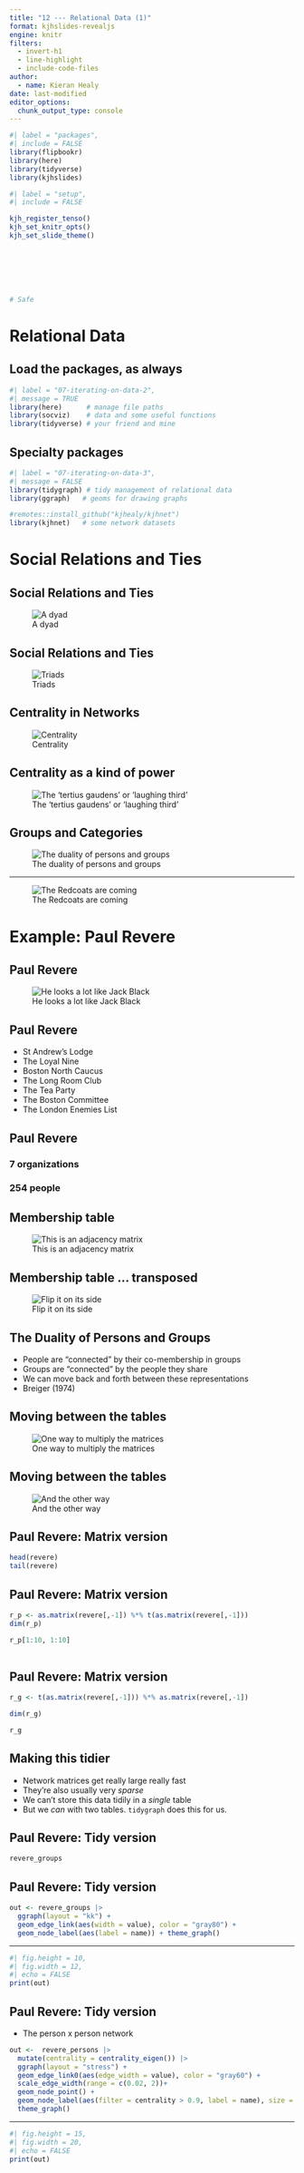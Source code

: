 ```yaml
---
title: "12 --- Relational Data (1)"
format: kjhslides-revealjs
engine: knitr
filters:
  - invert-h1
  - line-highlight
  - include-code-files
author:
  - name: Kieran Healy
date: last-modified
editor_options: 
  chunk_output_type: console
---
```



```r
#| label = "packages",
#| include = FALSE
library(flipbookr)
library(here)
library(tidyverse)
library(kjhslides)
```


```r
#| label = "setup",
#| include = FALSE

kjh_register_tenso()
kjh_set_knitr_opts()
kjh_set_slide_theme()







# Safe
```





# [Relational]{.fg-green} [Data]{.fg-lblue}

## Load the packages, as always


```r
#| label = "07-iterating-on-data-2",
#| message = TRUE
library(here)      # manage file paths
library(socviz)    # data and some useful functions
library(tidyverse) # your friend and mine
```

## Specialty packages


```r
#| label = "07-iterating-on-data-3",
#| message = FALSE
library(tidygraph) # tidy management of relational data
library(ggraph)   # geoms for drawing graphs

#remotes::install_github("kjhealy/kjhnet")
library(kjhnet)   # some network datasets
```

# Social Relations and Ties

## Social Relations and Ties

![A dyad](img/12_dyad.png)

## Social Relations and Ties

![Triads](img/12_triad.png)

## Centrality in Networks

![Centrality](img/12_centrality.png)

## Centrality as a kind of power

![The 'tertius gaudens' or 'laughing third'](img/12_triad_tertius.png)

## Groups and Categories

![The duality of persons and groups](img/12_groups_categories.png)

---

![The Redcoats are coming](img/12_revere_statue.png)


# Example: Paul Revere 

## Paul Revere

![He looks a lot like Jack Black](img/12_revere_silver_pot_john_singleton.png)


## Paul Revere 

- St Andrew's Lodge
- The Loyal Nine
- Boston North Caucus
- The Long Room Club
- The Tea Party
- The Boston Committee
- The London Enemies List

## Paul Revere

### 7 organizations

### 254 people

## Membership table

![This is an adjacency matrix](img/12_member_table.png)

## Membership table … transposed

![Flip it on its side](img/12_member_table_transpose.png)

## The Duality of Persons and Groups

::: {.incremental}
- People are "connected" by their co-membership in groups
- Groups are "connected" by the people they share
- We can move back and forth between these representations
- Breiger (1974)
:::

## Moving between the tables

![One way to multiply the matrices](img/12_mult_pbyp.png)

## Moving between the tables

![And the other way](img/12_mult_gbyg.png)

## Paul Revere: Matrix version

::: {.smallcode}
```r
head(revere)
tail(revere)
```

:::


## Paul Revere: Matrix version


```r
r_p <- as.matrix(revere[,-1]) %*% t(as.matrix(revere[,-1]))
dim(r_p)

r_p[1:10, 1:10]
    
```

## Paul Revere: Matrix version


```r
r_g <- t(as.matrix(revere[,-1])) %*% as.matrix(revere[,-1])

dim(r_g)

r_g
```

## Making this tidier

- Network matrices get really large really fast
- They're also usually very _sparse_
- We can't store this data tidily in a _single_ table
- But we _can_ with two tables. `tidygraph` does this for us. 

## Paul Revere: Tidy version

::: {.smallcode}

```r
revere_groups
```
:::


## Paul Revere: Tidy version

```r
out <- revere_groups |>
  ggraph(layout = "kk") +
  geom_edge_link(aes(width = value), color = "gray80") +
  geom_node_label(aes(label = name)) + theme_graph()

```

---

```r
#| fig.height = 10,
#| fig.width = 12,
#| echo = FALSE
print(out)
```

## Paul Revere: Tidy version

- The person x person network

```r
out <-  revere_persons |>
  mutate(centrality = centrality_eigen()) |>
  ggraph(layout = "stress") +
  geom_edge_link0(aes(edge_width = value), color = "gray60") +
  scale_edge_width(range = c(0.02, 2))+
  geom_node_point() +
  geom_node_label(aes(filter = centrality > 0.9, label = name), size = rel(2.5)) + 
  theme_graph()

```

---

```r
#| fig.height = 15,
#| fig.width = 20,
#| echo = FALSE
print(out)
```
